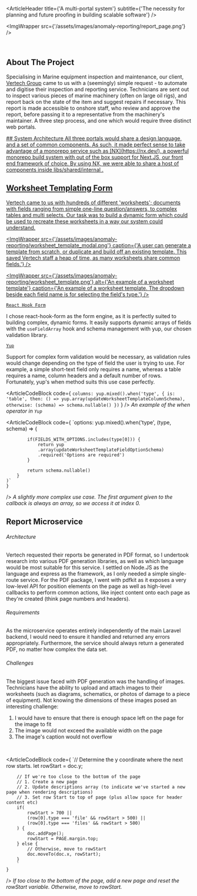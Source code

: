 
<ArticleHeader 
    title={'A multi-portal system'}
    subtitle={'The necessity for planning and future proofing in building scalable software'}
/>
<br />

<ImgWrapper src={'/assets/images/anomaly-reporting/report_page.png'} />
<br />

<ArticleIndex 
    sections={ARTICLE_INDEX}
/>
<br />

## About The Project
Specialising in Marine equipment inspection and maintenance, 
our client, [Vertech Group](https://www.vertechgroup.com.au/) came to us with a (seemingly) simple request - to automate and digitise their inspection and reporting service.  Technicians are sent out to inspect various pieces of marine machinery (often on large oil rigs), and report back on the state of the item and suggest repairs if necessary.  This report is made accessible to onshore staff, who review and approve the report, before passing it to a representative from the machinery's maintainer.  A three step process, and one which would require three distinct web portals.
<br />

<a href={articleIndexHrefEnum.monorepo} />
## System Architecture
All three portals would share a design language, and a set of common components.  As such, it made perfect sense to take advantage of a monorepo service such as [NX](https://nx.dev/), a powerful monorepo build system with out of the box support for Next.JS, our front end framework of choice.  By using NX, we were able to share a host of components inside libs/shared/internal .
<br />

## Worksheet Templating Form
Vertech came to us with hundreds of different 'worksheets'; documents with fields ranging from simple one-line question/answers, to complex tables and multi selects.  Our task was to build a dynamic form which could be used to recreate these worksheets in a way our system could understand.
<br />

<ImgWrapper 
    src={'/assets/images/anomaly-reporting/worksheet_template_modal.png'} 
    caption={'A user can generate a template from scratch, or duplicate and build off an existing template.  This saved Vertech staff a heap of time, as many worksheets share common fields.'}
/>
<br />

<ImgWrapper 
    src={'/assets/images/anomaly-reporting/worksheet_template.png'} 
    alt={'An example of a worksheet template'}
    caption={'An example of a worksheet template. The dropdown beside each field name is for selecting the field\'s type.'}
/>
<br />

[`React Hook Form`](https://react-hook-form.com/)

I chose react-hook-form as the form engine, as it is perfectly suited to building complex, dynamic forms.  It easily supports dynamic arrays of fields with the `useFieldArray` hook and schema management with yup, our chosen validation library.
<br />

[`Yup`](https://github.com/jquense/yup)

Support for complex form validation would be necessary, as validation rules would change depending on the type of field the user is trying to use.
For example, a simple short-text field only requires a name, whereas a table requires a name, column headers and a default number of rows.  Fortunately, yup's when method suits this use case perfectly.
<br />

<ArticleCodeBlock 
    code={
        `columns: yup.mixed().when('type', {
            is: 'table',
            then: () => yup.array(updateWorksheetTemplateColumnSchema),
            otherwise: (schema) => schema.nullable()
        })`
    }
/>
_An example of the when operator in `Yup`_
<br />

<ArticleCodeBlock 
    code={
       `options: yup.mixed().when('type', (type, schema) => {

            if(FIELDS_WITH_OPTIONS.includes(type[0])) {
                return yup
                .array(updateWorksheetTemplateFieldOptionSchema)
                .required('Options are required')
            }

            return schema.nullable()
        }
    )`
    }
/>
_A slightly more complex use case.  The first argument given to the callback is always an array, so we access it at index 0._
<br />

## Report Microservice

###### Architecture
Vertech requested their reports be generated in PDF format, so I undertook research into various PDF generation libraries, as well as which language would be most suitable for this service. I settled on Node.JS as the language and express as the framework, as I only needed a simple single-route service.
For the PDF package, I went with pdfkit as it exposes a very low-level API for position elements on the page as well as high-level callbacks to perform common actions, like inject content onto each page as they're created (think page numbers and headers).
<br />

###### Requirements
As the microservice operates entirely independently of the main Laravel backend, I would need to ensure it handled and returned any errors appropriately.  Furthermore, the service should always return a generated PDF, no matter how complex the data set.
<br />

###### Challenges
The biggest issue faced with PDF generation was the handling of images.  Technicians have the ability to upload and attach images to their worksheets (such as diagrams, schematics, or photos of damage to a piece of equipment).  Not knowing the dimensions of these images posed an interesting challenge:
1. I would have to ensure that there is enough space left on the page for the image to fit
2. The image would not exceed the available width on the page
3. The image's caption would not overflow
<br />

<ArticleCodeBlock 
    code={
        `// Determine the y coordinate where the next row starts.
        let rowStart = doc.y;

        // If we're too close to the bottom of the page
        // 1. Create a new page
        // 2. Update descriptions array (to indicate we've started a new page when rendering descriptions)
        // 3. Set row Start to top of page (plus allow space for header content etc)
        if(
            rowStart > 700 ||
            (row[0].type === 'file' && rowStart > 500) ||
            (row[0].type === 'files' && rowStart > 500)
        ) {
            doc.addPage();
            rowStart = PAGE.margin.top;
        } else {
            // Otherwise, move to rowStart
            doc.moveTo(doc.x, rowStart);
        }
        `
    }
/>
_If too close to the bottom of the page, add a new page and reset the rowStart variable.  Otherwise, move to rowStart._